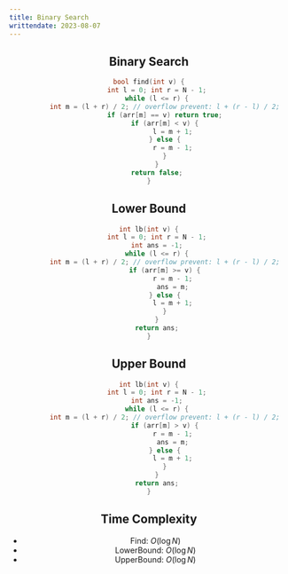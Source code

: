 ```yaml
---
title: Binary Search
writtendate: 2023-08-07
---
```


<Header />


## Binary Search
```cpp
bool find(int v) {
    int l = 0; int r = N - 1;
    while (l <= r) {
        int m = (l + r) / 2; // overflow prevent: l + (r - l) / 2;
        if (arr[m] == v) return true;
        if (arr[m] < v) {
            l = m + 1;
        } else {
            r = m - 1;
        }
    }
    return false;
}
```

## Lower Bound
```cpp
int lb(int v) {
    int l = 0; int r = N - 1;
    int ans = -1;
    while (l <= r) {
        int m = (l + r) / 2; // overflow prevent: l + (r - l) / 2;
        if (arr[m] >= v) {
            r = m - 1;
            ans = m;
        } else {
            l = m + 1;
        }
    }
    return ans;
}
```

## Upper Bound
```cpp
int lb(int v) {
    int l = 0; int r = N - 1;
    int ans = -1;
    while (l <= r) {
        int m = (l + r) / 2; // overflow prevent: l + (r - l) / 2;
        if (arr[m] > v) {
            r = m - 1;
            ans = m;
        } else {
            l = m + 1;
        }
    }
    return ans;
}
```

## Time Complexity

- Find: $O(\log N)$
- LowerBound: $O(\log N)$
- UpperBound: $O(\log N)$

<Comment />
